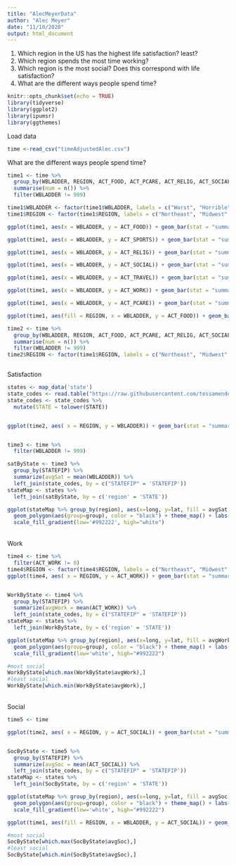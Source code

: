 ```yaml
---
title: "AlecMeyerData"
author: "Alec Meyer"
date: "11/10/2020"
output: html_document
---
```

1) Which region in the US has the highest life satisfaction? least?
2) Which region spends the most time working? 
3) Which region is the most social? Does this correspond with life satisfaction?
4) What are the different ways people spend time?
```r
knitr::opts_chunk$set(echo = TRUE)
library(tidyverse)
library(ggplot2)
library(ipumsr)
library(ggthemes)
```

Load data
```r
time <-read_csv("timeAdjustedAlec.csv")
```

What are the different ways people spend time?
```r
time1 <- time %>%
  group_by(WBLADDER, REGION, ACT_FOOD, ACT_PCARE, ACT_RELIG, ACT_SOCIAL, ACT_SPORTS, ACT_TRAVEL, ACT_WORK) %>%
  summarise(num = n()) %>%
  filter(WBLADDER != 999) 

time1$WBLADDER <- factor(time1$WBLADDER, labels = c("Worst", "Horrible", "Bad", "Sucks", "Alright", "Fine", "Good", "Great", "Amazing", "Greatest", "Best"))
time1$REGION <- factor(time1$REGION, labels = c("Northeast", "Midwest", "South", "West"))

ggplot(time1, aes(x = WBLADDER, y = ACT_FOOD)) + geom_bar(stat = "summary", fun.y = "mean") +   labs(x = "Satisfaction", y = "Total Minutes", title = "Food")

ggplot(time1, aes(x = WBLADDER, y = ACT_SPORTS)) + geom_bar(stat = "summary", fun.y = "mean") +   labs(x = "Satisfaction", y = "Total Minutes", title = "Sports")

ggplot(time1, aes(x = WBLADDER, y = ACT_RELIG)) + geom_bar(stat = "summary", fun.y = "mean") +   labs(x = "Satisfaction", y = "Total Minutes", title = "RELIG")

ggplot(time1, aes(x = WBLADDER, y = ACT_SOCIAL)) + geom_bar(stat = "summary", fun.y = "mean") +   labs(x = "Satisfaction", y = "Total Minutes", title = "Social")

ggplot(time1, aes(x = WBLADDER, y = ACT_TRAVEL)) + geom_bar(stat = "summary", fun.y = "mean") +   labs(x = "Satisfaction", y = "Total Minutes", title = "Travel")

ggplot(time1, aes(x = WBLADDER, y = ACT_WORK)) + geom_bar(stat = "summary", fun.y = "mean") +   labs(x = "Satisfaction", y = "Total Minutes", title = "Work")

ggplot(time1, aes(x = WBLADDER, y = ACT_PCARE)) + geom_bar(stat = "summary", fun.y = "mean") +   labs(x = "Satisfaction", y = "Total Minutes", title = "Personal Care")
```

```r
ggplot(time1, aes(fill = REGION, x = WBLADDER, y = ACT_FOOD)) + geom_bar(stat = "summary", fun.y = "mean", position = "dodge") +   labs(x = "Satisfaction", y = "Total Minutes", title = "Food")


```

```r
time2 <- time %>%
  group_by(WBLADDER, REGION, ACT_FOOD, ACT_PCARE, ACT_RELIG, ACT_SOCIAL, ACT_SPORTS, ACT_TRAVEL, ACT_WORK) %>%
  summarise(num = n()) %>%
  filter(WBLADDER != 999) 
time2$REGION <- factor(time1$REGION, labels = c("Northeast", "Midwest", "South", "West"))



```


Satisfaction
```r
states <- map_data('state')
state_codes <- read.table("https://raw.githubusercontent.com/tessamendoza/ds202_project/main/state_codes.csv", sep = ",", header = TRUE)
state_codes <- state_codes %>%
  mutate(STATE = tolower(STATE))


ggplot(time2, aes( x = REGION, y = WBLADDER)) + geom_bar(stat = "summary", fun.y = "mean") +   labs(x = "Region", y = "Satisfaction", title = "Satisfaction by region") 


time3 <- time %>%
  filter(WBLADDER != 999)

satByState <- time3 %>%
  group_by(STATEFIP) %>%
  summarize(avgSat = mean(WBLADDER)) %>%
  left_join(state_codes, by = c("STATEFIP" = 'STATEFIP'))
stateMap <- states %>%
  left_join(satByState, by = c('region' = 'STATE'))

ggplot(stateMap %>% group_by(region), aes(x=long, y=lat, fill = avgSat)) + 
  geom_polygon(aes(group=group), color = "black") + theme_map() + labs(title = "Average Satisfaction (1-10) By State") +
  scale_fill_gradient(low='#992222', high="white")
```

<br />
Work
```r

time4 <- time %>%
  filter(ACT_WORK != 0)
time4$REGION <- factor(time4$REGION, labels = c("Northeast", "Midwest", "South", "West"))
ggplot(time4, aes( x = REGION, y = ACT_WORK)) + geom_bar(stat = "summary", fun.y = "mean") +   labs(x = "Region", y = "Total Minutes", title = "Work")


WorkByState <- time4 %>%
  group_by(STATEFIP) %>%
  summarize(avgWork = mean(ACT_WORK)) %>%
  left_join(state_codes, by = c("STATEFIP" = 'STATEFIP'))
stateMap <- states %>%
  left_join(WorkByState, by = c('region' = 'STATE'))

ggplot(stateMap %>% group_by(region), aes(x=long, y=lat, fill = avgWork)) + 
  geom_polygon(aes(group=group), color = "black") + theme_map() + labs(title = "Average Work by state") +
  scale_fill_gradient(low='white', high="#992222")

#most social
WorkByState[which.max(WorkByState$avgWork),]
#least social
WorkByState[which.min(WorkByState$avgWork),]
```

<br />
Social
```r
time5 <- time 

ggplot(time2, aes( x = REGION, y = ACT_SOCIAL)) + geom_bar(stat = "summary", fun.y = "mean") +   labs(x = "Region", y = "Total Minutes", title = "Social Activites")


SocByState <- time5 %>%
  group_by(STATEFIP) %>%
  summarize(avgSoc = mean(ACT_SOCIAL)) %>%
  left_join(state_codes, by = c("STATEFIP" = 'STATEFIP'))
stateMap <- states %>%
  left_join(SocByState, by = c('region' = 'STATE'))

ggplot(stateMap %>% group_by(region), aes(x=long, y=lat, fill = avgSoc)) + 
  geom_polygon(aes(group=group), color = "black") + theme_map() + labs(title = "Average Social Activites By State") +
  scale_fill_gradient(low='white', high="#992222")

ggplot(time1, aes(fill = REGION, x = WBLADDER, y = ACT_SOCIAL)) + geom_bar(stat = "summary", fun.y = "mean", position = "dodge") +   labs(x = "Satisfaction", y = "Total Minutes", title = "Social Activites by Region")

#most social
SocByState[which.max(SocByState$avgSoc),]
#least social
SocByState[which.min(SocByState$avgSoc),]
```

